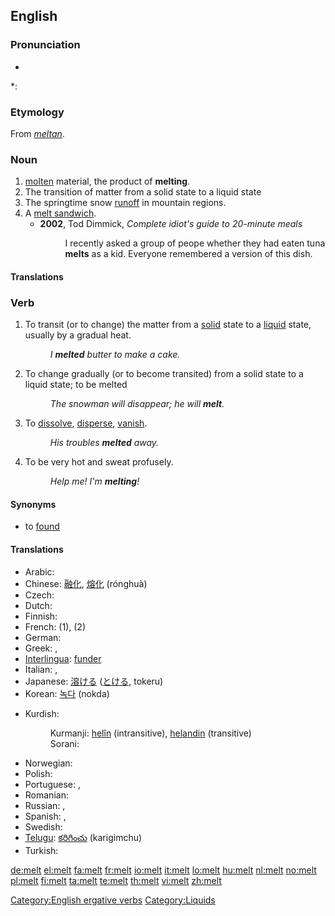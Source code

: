 ==English==

===Pronunciation===
* {{audio|en-us-melt.ogg|Audio (US)}}

*: {{rhymes|ɛlt}}

===Etymology===
From {{etyl|ang}} ''[[meltan]]''.

===Noun===
{{en-noun|s|-}}

# [[molten]] material, the product of '''melting'''.
# The transition of matter from a solid state to a liquid state
# The springtime snow [[runoff]] in mountain regions.
# A [[melt sandwich]].
#* '''2002''', Tod Dimmick, ''Complete idiot's guide to 20-minute meals‎''
#*: I recently asked a group of peope whether they had eaten tuna '''melts''' as a kid. Everyone remembered a version of this dish.

====Translations====

===Verb===
{{en-verb|melts|melting|'''[[melted]]''' or rarely '''[[molt]]'''|'''[[melted]]''' or '''[[molten]]'''}}

# {{transitive}} To transit (or to change) the matter from a [[solid]] state to a [[liquid]] state, usually by a gradual heat.
#: ''I '''melted''' butter to make a cake.''
# {{intransitive|ergative}} To change gradually (or to become transited) from a solid state to a liquid state; to be melted
#: ''The snowman will disappear; he will '''melt'''.''
# {{intransitive|figurative|colloquial}} To [[dissolve]], [[disperse]], [[vanish]].
#: ''His troubles '''melted''' away.''
# {{intransitive|colloquial}} To be very hot and sweat profusely.
#: ''Help me!  I'm '''melting'''!''

====Synonyms====
* to [[found#Etymology 3|found]]

====Translations====
{{trans-top|to change from a solid to a liquid}}
* Arabic: {{Arab|[[انصهر]]}} {{IPAchar|(inʂáhara)}}
* Chinese: [[融化]], [[熔化]] (rónghuà)
* Czech: {{t-|cs|tavit}}
* Dutch: {{t+|nl|smelten}}
* Finnish: {{t+|fi|sulaa}}
* French: {{t+|fr|fondre}} (1), {{t|fr|se dissoudre}} (2)
* German: {{t+|de|schmelzen}}
* Greek: {{t+|el|τήκω|sc=Grek}}, {{t|el|λίωνω|sc=Grek}}
* [[Interlingua]]: [[funder]]
* Italian: {{t+|it|sciogliere}}, {{t+|it|fondere}}
* Japanese: [[溶ける]] ([[とける]], tokeru)
* Korean: [[녹다]] (nokda)
{{trans-mid}}
* Kurdish:
*: Kurmanji: [[helîn]] (intransitive), [[helandin]] (transitive)
*: Sorani: {{t|ku|توانه‌وه‌|tr=twAnawa|sc=ku-Arab}}
* Norwegian: {{t+|no|smelte}}
* Polish: {{t+|pl|topić}}
* Portuguese: {{t+|pt|derreter}}, {{t+|pt|fundir}}
* Romanian: {{t+|ro|topi}}
* Russian: {{t|ru|таять|tr=tájat’|sc=Cyrl}}, {{t|ru|плавиться|tr=plávit’s’a|sc=Cyrl}}
* Spanish: {{t-|es|derretir}}, {{t|es|derretirse}}
* Swedish: {{t+|sv|smälta}}
* [[Telugu]]: [[కరిగించు]] (karigimchu)
* Turkish: {{t|tr|erimek}}
{{trans-bottom}}

[[Category:English ergative verbs]]
[[Category:Liquids]]

[[de:melt]]
[[el:melt]]
[[fa:melt]]
[[fr:melt]]
[[io:melt]]
[[it:melt]]
[[lo:melt]]
[[hu:melt]]
[[nl:melt]]
[[no:melt]]
[[pl:melt]]
[[fi:melt]]
[[ta:melt]]
[[te:melt]]
[[th:melt]]
[[vi:melt]]
[[zh:melt]]